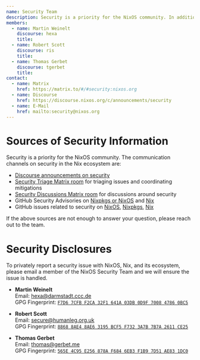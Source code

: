```yaml
---
name: Security Team
description: Security is a priority for the NixOS community. In addition to community-sourced developments, NixOS has a dedicated team, to look into privately reported security issues.
members:
  - name: Martin Weinelt
    discourse: hexa
    title:
  - name: Robert Scott
    discourse: ris
    title:
  - name: Thomas Gerbet
    discourse: tgerbet
    title:
contact:
  - name: Matrix
    href: https://matrix.to/#/#security:nixos.org
  - name: Discourse
    href: https://discourse.nixos.org/c/announcements/security
  - name: E-Mail
    href: mailto:security@nixos.org
---
```


# Sources of Security Information

Security is a priority for the NixOS community. The communication channels on security in the Nix ecosystem are:

- [Discourse announcements on security](https://discourse.nixos.org/c/announcements/security)
- [Security Triage Matrix room](https://matrix.to/#/#security:nixos.org) for triaging issues and coordinating mitigations
- [Security Discussions Matrix room](https://matrix.to/#/#security-discuss:nixos.org) for discussions around security
- GitHub Security Advisories on
  [Nixpkgs or NixOS](https://github.com/NixOS/nixpkgs/security/advisories) and
  [Nix](https://github.com/NixOS/nix/security)
- GitHub issues related to security on
  [NixOS](https://github.com/NixOS/nixpkgs/issues/?q=is%3Aissue%20state%3Aopen%20label%3A%221.severity%3A%20security%22%20label%3A%226.topic%3A%20nixos%22),
  [Nixpkgs](https://github.com/NixOS/nixpkgs/issues/?q=is%3Aissue%20state%3Aopen%20label%3A%221.severity%3A%20security%22%20-label%3A%226.topic%3A%20nixos%22),
  [Nix](https://github.com/NixOS/nix/issues?q=state%3Aopen%20label%3Asecurity)

If the above sources are not enough to answer your question, please reach out to the team.

# Security Disclosures

To privately report a security issue with NixOS, Nix, and its ecosystem, please email a member of the NixOS Security Team and we will ensure the issue is handled.

- **Martin Weinelt**<br/>
  Email: [hexa@darmstadt.ccc.de](mailto:hexa@darmstadt.ccc.de)<br/>
  GPG Fingerprint: [`F7D6 7CFB F2CA 32F1 641A 03DB 0D9F 7008 4786 0BC5`](https://keys.openpgp.org/vks/v1/by-fingerprint/F7D67CFBF2CA32F1641A03DB0D9F700847860BC5)

- **Robert Scott**<br/>
  Email: [secure@humanleg.org.uk](mailto:secure@humanleg.org.uk)<br/>
  GPG Fingerprint: [`8868 8AE4 8AE6 3195 BCF5 F732 3A7B 7B7A 2611 CE25`](https://keys.openpgp.org/vks/v1/by-fingerprint/88688AE48AE63195BCF5F7323A7B7B7A2611CE25)

- **Thomas Gerbet**<br/>
  Email: [thomas@gerbet.me](mailto:thomas@gerbet.me)<br/>
  GPG Fingerprint: [`565E 4C95 E256 878A F684 6EB3 F1B9 7D51 AE83 1DC0`](https://keys.openpgp.org/vks/v1/by-fingerprint/565E4C95E256878AF6846EB3F1B97D51AE831DC0)
